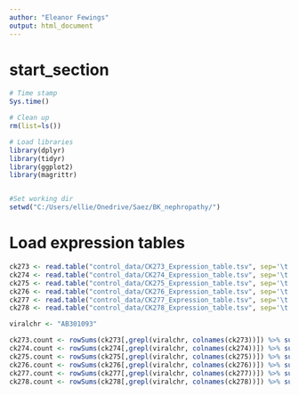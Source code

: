 ---
author: "Eleanor Fewings"
output: html_document
---

# start_section  

```{r start_section}

# Time stamp
Sys.time()

# Clean up
rm(list=ls())

# Load libraries
library(dplyr)
library(tidyr)
library(ggplot2)
library(magrittr)


#Set working dir
setwd("C:/Users/ellie/Onedrive/Saez/BK_nephropathy/")


```

# Load expression tables
```{r}

ck273 <- read.table("control_data/CK273_Expression_table.tsv", sep='\t', header=TRUE, row.names = 1) %>% t()
ck274 <- read.table("control_data/CK274_Expression_table.tsv", sep='\t', header=TRUE, row.names = 1) %>% t()
ck275 <- read.table("control_data/CK275_Expression_table.tsv", sep='\t', header=TRUE, row.names = 1) %>% t()
ck276 <- read.table("control_data/CK276_Expression_table.tsv", sep='\t', header=TRUE, row.names = 1) %>% t()
ck277 <- read.table("control_data/CK277_Expression_table.tsv", sep='\t', header=TRUE, row.names = 1) %>% t()
ck278 <- read.table("control_data/CK278_Expression_table.tsv", sep='\t', header=TRUE, row.names = 1) %>% t()

viralchr <- "AB301093"

ck273.count <- rowSums(ck273[,grepl(viralchr, colnames(ck273))]) %>% sum()
ck274.count <- rowSums(ck274[,grepl(viralchr, colnames(ck274))]) %>% sum()
ck275.count <- rowSums(ck275[,grepl(viralchr, colnames(ck275))]) %>% sum()
ck276.count <- rowSums(ck276[,grepl(viralchr, colnames(ck276))]) %>% sum()
ck277.count <- rowSums(ck277[,grepl(viralchr, colnames(ck277))]) %>% sum()
ck278.count <- rowSums(ck278[,grepl(viralchr, colnames(ck278))]) %>% sum()


```

